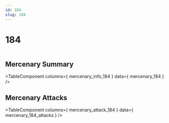 ```yaml
---
id: 184
slug: 184
---
```



# 184

<div style = {{ display: "flex" }}>
    <Image img={require('@site/static/img/mercenaries/illust/thum_char_view_n_184.jpg')}/>
    
</div>

## Mercenary Summary

<TableComponent
  columns={ mercenary_info_184 }
  data={ mercenary_184 }
/>

## Mercenary Attacks

<TableComponent
  columns={ mercenary_attack_184 }
  data={ mercenary_184_attacks }
/>